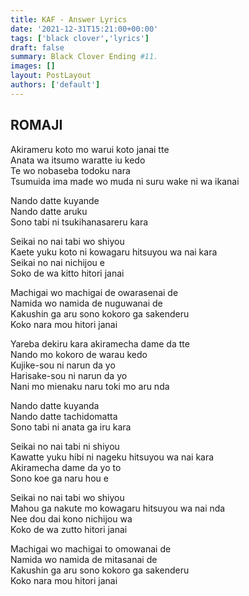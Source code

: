 ```yaml
---
title: KAF - Answer Lyrics
date: '2021-12-31T15:21:00+00:00'
tags: ['black clover','lyrics']
draft: false
summary: Black Clover Ending #11.
images: []
layout: PostLayout
authors: ['default']
---
```


## ROMAJI

Akirameru koto mo warui koto janai tte  
Anata wa itsumo waratte iu kedo  
Te wo nobaseba todoku nara  
Tsumuida ima made wo muda ni suru wake ni wa ikanai  

Nando datte kuyande  
Nando datte aruku  
Sono tabi ni tsukihanasareru kara  

Seikai no nai tabi wo shiyou  
Kaete yuku koto ni kowagaru hitsuyou wa nai kara  
Seikai no nai nichijou e  
Soko de wa kitto hitori janai  

Machigai wo machigai de owarasenai de  
Namida wo namida de nuguwanai de  
Kakushin ga aru sono kokoro ga sakenderu  
Koko nara mou hitori janai  

Yareba dekiru kara akiramecha dame da tte  
Nando mo kokoro de warau kedo  
Kujike-sou ni narun da yo  
Harisake-sou ni narun da yo  
Nani mo mienaku naru toki mo aru nda  

Nando datte kuyanda  
Nando datte tachidomatta  
Sono tabi ni anata ga iru kara  

Seikai no nai tabi ni shiyou  
Kawatte yuku hibi ni nageku hitsuyou wa nai kara  
Akiramecha dame da yo to  
Sono koe ga naru hou e  

Seikai no nai tabi wo shiyou  
Mahou ga nakute mo kowagaru hitsuyou wa nai nda  
Nee dou dai kono nichijou wa  
Koko de wa zutto hitori janai  

Machigai wo machigai to omowanai de  
Namida wo namida de mitasanai de  
Kakushin ga aru sono kokoro ga sakenderu  
Koko nara mou hitori janai  